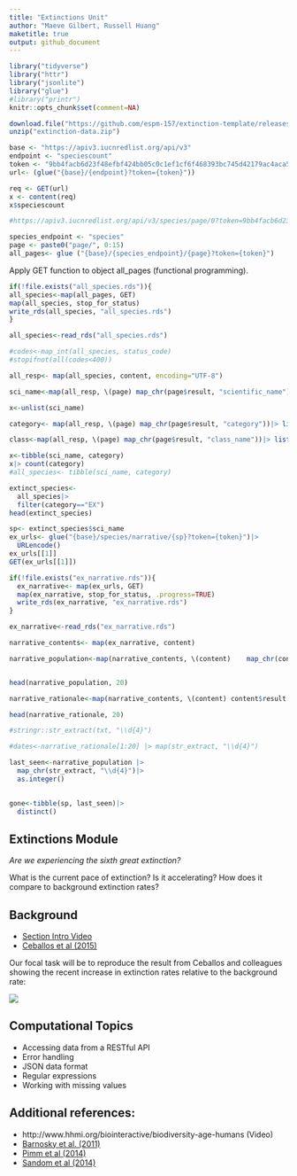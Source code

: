 ```yaml
---
title: "Extinctions Unit"
author: "Maeve Gilbert, Russell Huang"
maketitle: true
output: github_document
---
```




```r
library("tidyverse")
library("httr")
library("jsonlite")
library("glue")
#library("printr")
knitr::opts_chunk$set(comment=NA)
```


```r
download.file("https://github.com/espm-157/extinction-template/releases/download/data2.0/extinction-data.zip", "extinction-data.zip")
unzip("extinction-data.zip")
```


```r
base <- "https://apiv3.iucnredlist.org/api/v3"
endpoint <- "speciescount"
token <- "9bb4facb6d23f48efbf424bb05c0c1ef1cf6f468393bc745d42179ac4aca5fee"
url<- (glue("{base}/{endpoint}?token={token}"))

req <- GET(url)
x <- content(req)
x$speciescount

#https://apiv3.iucnredlist.org/api/v3/species/page/0?token=9bb4facb6d23f48efbf424bb05c0c1ef1cf6f468393bc745d42179ac4aca5fee
```

```r
species_endpoint <- "species"
page <- paste0("page/", 0:15)
all_pages<- glue ("{base}/{species_endpoint}/{page}?token={token}")


```

Apply GET function to object all_pages (functional programming).
```r
if(!file.exists("all_species.rds")){
all_species<-map(all_pages, GET)
map(all_species, stop_for_status)
write_rds(all_species, "all_species.rds")
}

```

```r
all_species<-read_rds("all_species.rds")

#codes<-map_int(all_species, status_code)
#stopifnot(all(codes<400))
```



```r
all_resp<- map(all_species, content, encoding="UTF-8")

```

```r
sci_name<-map(all_resp, \(page) map_chr(page$result, "scientific_name"))|> list_c()

x<-unlist(sci_name)
```


```r

category<- map(all_resp, \(page) map_chr(page$result, "category"))|> list_c()


```

```r
class<-map(all_resp, \(page) map_chr(page$result, "class_name"))|> list_c()


```


```r
x<-tibble(sci_name, category)
x|> count(category)
#all_species<- tibble(sci_name, category)
```



```r
extinct_species<- 
  all_species|> 
  filter(category=="EX")
head(extinct_species)
```


```r
sp<- extinct_species$sci_name
ex_urls<- glue("{base}/species/narrative/{sp}?token={token}")|>
  URLencode()
ex_urls[[1]]
GET(ex_urls[[1]])

```
```r
if(!file.exists("ex_narrative.rds")){
  ex_narrative<- map(ex_urls, GET)
  map(ex_narrative, stop_for_status, .progress=TRUE)
  write_rds(ex_narrative, "ex_narrative.rds")
}

ex_narrative<-read_rds("ex_narrative.rds")
```


```r
narrative_contents<- map(ex_narrative, content)

narrative_population<-map(narrative_contents, \(content)    map_chr(content$result[1], "population", .default=""))


head(narrative_population, 20)

narrative_rationale<-map(narrative_contents, \(content) content$result[[1]]$rationale)

head(narrative_rationale, 20)

#stringr::str_extract(txt, "\\d{4}")
```


```r
#dates<-narrative_rationale[1:20] |> map(str_extract, "\\d{4}")

last_seen<-narrative_population |> 
  map_chr(str_extract, "\\d{4}")|> 
  as.integer()
  

gone<-tibble(sp, last_seen)|>
  distinct()
```

## Extinctions Module

_Are we experiencing the sixth great extinction?_  

What is the current pace of extinction? Is it accelerating? How does it compare to background extinction rates?

## Background

- [Section Intro Video](https://youtu.be/QsH6ytm89GI)
- [Ceballos et al (2015)](http://doi.org/10.1126/sciadv.1400253)

Our focal task will be to reproduce the result from Ceballos and colleagues showing the recent increase in extinction rates relative to the background rate:

![](https://espm-157.carlboettiger.info/img/extinctions.jpg)


## Computational Topics

- Accessing data from a RESTful API
- Error handling
- JSON data format
- Regular expressions
- Working with missing values

## Additional references:

- http://www.hhmi.org/biointeractive/biodiversity-age-humans (Video)
- [Barnosky et al. (2011)](http://doi.org/10.1038/nature09678)
- [Pimm et al (2014)](http://doi.org/10.1126/science.1246752)
- [Sandom et al (2014)](http://dx.doi.org/10.1098/rspb.2013.3254)




